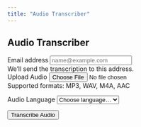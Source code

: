 ```yaml
---
title: "Audio Transcriber"
---
```


::: {.container}
::: {.tool-container}
# Audio Transcriber {.mb-4}

::: {#audioTranscribeForm .tool-form}
::: {.mb-3}
<label for="email" class="form-label">Email address</label>
<input type="email" class="form-control" id="email" placeholder="name@example.com" required>
<div class="form-text">We'll send the transcription to this address.</div>
:::

::: {.mb-3}
<label for="audioUpload" class="form-label">Upload Audio</label>
<input type="file" class="form-control" id="audioUpload" accept="audio/*" required>
<div class="form-text">Supported formats: MP3, WAV, M4A, AAC</div>
:::

::: {.mb-3}
<label for="language" class="form-label">Audio Language</label>
<select class="form-select" id="language" required>
    <option value="">Choose language...</option>
    <option value="en">English</option>
    <option value="es">Spanish</option>
    <option value="fr">French</option>
    <option value="de">German</option>
    <option value="it">Italian</option>
</select>
:::

<button type="submit" class="btn btn-primary">Transcribe Audio</button>
:::
:::
:::

<script>
document.getElementById('audioTranscribeForm').addEventListener('submit', async function(e) {
    e.preventDefault();
    
    const formData = new FormData();
    formData.append('adminEmail', 'webtools@netsky.ai');
    formData.append('userEmail', document.getElementById('email').value);
    formData.append('audio', document.getElementById('audioUpload').files[0]);
    formData.append('language', document.getElementById('language').value);

    try {
        const response = await fetch('/api/transcribe-audio', {
            method: 'POST',
            body: formData
        });
        
        if (response.ok) {
            alert('Request submitted successfully! You will receive an email shortly.');
        } else {
            throw new Error('Failed to submit request');
        }
    } catch (error) {
        console.error('Error:', error);
        alert('Failed to submit request. Please try again later.');
    }
});
</script>